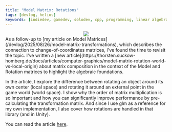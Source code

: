 ```yaml
---
title: "Model Matrix: Rotations"
tags: [devlog, helios]
keywords: [indiedev, gamedev, solodev, cpp, programming, linear algebra, computer graphics, indiegames]
---
```



<center>
<img style={{mixBlendMode:"screen",filter:"invert(1)"}} src={RotationComposition} />
</center>
As a follow-up to [my article on Model Matrices](/devlog/2025/08/26/model-matrix-transformations), which describes the connection to change-of-coordinates matrices, I've found the time to revisit the topic. I've written a [new article](https://thorsten.suckow-homberg.de/docs/articles/computer-graphics/model-matrix-rotation-world-vs-local-origin) about matrix composition in the context of the Model and Rotation matrices to highlight the algebraic foundations.

 <!--truncate-->

In the article, I explore the difference between rotating an object around its own center (local space) and rotating it around an external point in the game world (world space). I show why the order of matrix multiplication is so important and how you can significantly improve performance by pre-calculating the transformation matrix. And since I use glm as a reference for my own implementation, I also cover how rotations are handled in that library (and in Unity).

You can read the article [here](https://thorsten.suckow-homberg.de/docs/articles/computer-graphics/model-matrix-rotation-world-vs-local-origin).


<SocialLinks />
